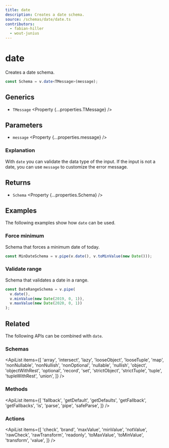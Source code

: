 ```yaml
---
title: date
description: Creates a date schema.
source: /schemas/date/date.ts
contributors:
  - fabian-hiller
  - wout-junius
---
```



# date

Creates a date schema.

```ts
const Schema = v.date<TMessage>(message);
```

## Generics

- `TMessage` <Property {...properties.TMessage} />

## Parameters

- `message` <Property {...properties.message} />

### Explanation

With `date` you can validate the data type of the input. If the input is not a date, you can use `message` to customize the error message.

## Returns

- `Schema` <Property {...properties.Schema} />

## Examples

The following examples show how `date` can be used.

### Force minimum

Schema that forces a minimum date of today.

```ts
const MinDateSchema = v.pipe(v.date(), v.toMinValue(new Date()));
```

### Validate range

Schema that validates a date in a range.

```ts
const DateRangeSchema = v.pipe(
  v.date(),
  v.minValue(new Date(2019, 0, 1)),
  v.maxValue(new Date(2020, 0, 1))
);
```

## Related

The following APIs can be combined with `date`.

### Schemas

<ApiList
  items={[
    'array',
    'intersect',
    'lazy',
    'looseObject',
    'looseTuple',
    'map',
    'nonNullable',
    'nonNullish',
    'nonOptional',
    'nullable',
    'nullish',
    'object',
    'objectWithRest',
    'optional',
    'record',
    'set',
    'strictObject',
    'strictTuple',
    'tuple',
    'tupleWithRest',
    'union',
  ]}
/>

### Methods

<ApiList
  items={[
    'fallback',
    'getDefault',
    'getDefaults',
    'getFallback',
    'getFallbacks',
    'is',
    'parse',
    'pipe',
    'safeParse',
  ]}
/>

### Actions

<ApiList
  items={[
    'check',
    'brand',
    'maxValue',
    'minValue',
    'notValue',
    'rawCheck',
    'rawTransform',
    'readonly',
    'toMaxValue',
    'toMinValue',
    'transform',
    'value',
  ]}
/>

